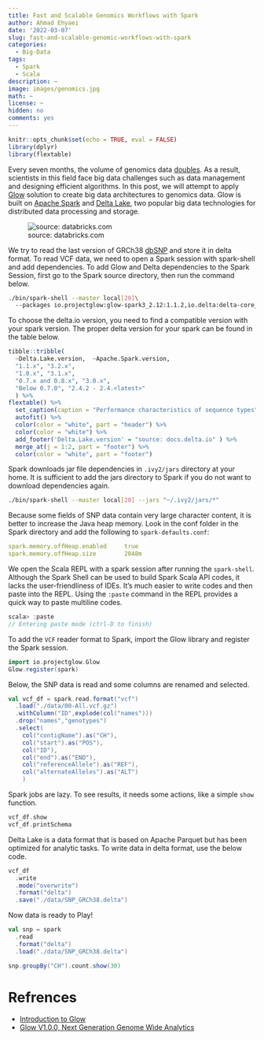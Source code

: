 ```yaml
---
title: Fast and Scalable Genomics Workflows with Spark
author: Ahmad Ehyaei
date: '2022-03-07'
slug: fast-and-scalable-genomic-workflows-with-spark
categories:
  - Big-Data
tags:
  - Spark
  - Scala
description: ~
image: images/genomics.jpg
math: ~
license: ~
hidden: no
comments: yes
---
```


```r
knitr::opts_chunk$set(echo = TRUE, eval = FALSE)
library(dplyr)
library(flextable)
```


Every seven months, the volume of genomics data [doubles](https://glow.readthedocs.io/en/latest/introduction.html). As a result, scientists in this field face big data challenges such as data management and designing efficient algorithms. In this post, we will attempt to apply [Glow](https://glow.readthedocs.io/en/latest/index.html) solution to create big data architectures to genomics data.
Glow is built on [Apache Spark](https://spark.apache.org/) and [Delta Lake](https://delta.io/), two popular big data technologies for distributed data processing and storage. 

![source: databricks.com](images/glow-1-0-image-1-rev.png)

We try to read the last version of GRCh38 [dbSNP](https://ftp.ncbi.nlm.nih.gov/snp/organisms/human_9606_b151_GRCh38p7/VCF/) and store it in delta format. To read VCF data, we need to open a Spark session with spark-shell and add dependencies. To add Glow and Delta dependencies to the Spark Session, first go to the Spark source directory, then run the command below.

```bash
./bin/spark-shell --master local[20]\ 
  --packages io.projectglow:glow-spark3_2.12:1.1.2,io.delta:delta-core_2.12:1.0.1
```

To choose the delta.io version, you need to find a compatible version with your spark version. 
The proper delta version for your spark can be found in the table below.

```r
tibble::tribble(
  ~Delta.Lake.version,	~Apache.Spark.version,
  "1.1.x", "3.2.x",
  "1.0.x", "3.1.x",
  "0.7.x and 0.8.x", "3.0.x",
  "Below 0.7.0", "2.4.2 - 2.4.<latest>"
  ) %>% 
flextable() %>% 
  set_caption(caption = "Performance characteristics of sequence types") %>% 
  autofit() %>% 
  color(color = "white", part = "header") %>% 
  color(color = "white") %>% 
  add_footer('Delta.Lake.version' = "source: docs.delta.io" ) %>% 
  merge_at(j = 1:2, part = "footer") %>% 
  color(color = "white", part = "footer")
```

Spark downloads jar file dependencies in `.ivy2/jars` directory at your home.
It is sufficient to add the jars directory to Spark if you do not want to download dependencies again.

```bash
./bin/spark-shell --master local[20] --jars "~/.ivy2/jars/*"
```

Because some fields of SNP data contain very large character content, it is better to increase the Java heap memory. Look in the conf folder in the Spark directory and
add the following to `spark-defaults.conf`:

```YAML
spark.memory.offHeap.enabled     true
spark.memory.offHeap.size        2048m
```

We open the Scala REPL with a spark session after running the `spark-shell`. 
Although the Spark Shell can be used to build Spark Scala API codes, it lacks the user-friendliness of IDEs. It's much easier to write codes and then paste into the REPL. Using the `:paste` command in the REPL provides a quick way to paste multiline codes.

```scala
scala> :paste
// Entering paste mode (ctrl-D to finish)
```

To add the `VCF` reader format to Spark, import the Glow library and register the Spark session.

```scala
import io.projectglow.Glow
Glow.register(spark)
```

Below, the SNP data is read and some columns are renamed and selected.

```scala
val vcf_df = spark.read.format("vcf")
  .load("./data/00-All.vcf.gz")
  .withColumn("ID",explode(col("names")))
  .drop("names","genotypes")
  .select(
    col("contigName").as("CH"),
    col("start").as("POS"),
    col("ID"),
    col("end").as("END"),
    col("referenceAllele").as("REF"),
    col("alternateAlleles").as("ALT")
    )
```

Spark jobs are lazy. To see results, it needs some actions, like a simple `show` function.

```scala
vcf_df.show
vcf_df.printSchema
```

Delta Lake is a data format that is based on Apache Parquet but has been optimized for analytic tasks. 
To write data in delta format, use the below code.
```scala
vcf_df
  .write
  .mode("overwrite")
  .format("delta")
  .save("./data/SNP_GRCh38.delta")
```

Now data is ready to Play!

```scala
val snp = spark
  .read
  .format("delta")
  .load("./data/SNP_GRCh38.delta")

snp.groupBy("CH").count.show(30)
```


# Refrences

- [Introduction to Glow](https://glow.readthedocs.io/en/latest/introduction.html)
- [Glow V1.0.0, Next Generation Genome Wide Analytics](https://databricks.com/blog/2021/03/09/glow-v1-0-0-next-generation-genome-wide-analytics.html)
